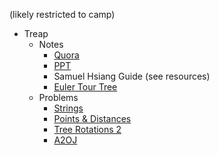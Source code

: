 (likely restricted to camp)

  * Treap
    * Notes
      * [Quora](https://threads-iiith.quora.com/Treaps-One-Tree-to-Rule-em-all-Part-1)
      * [PPT](https://docs.google.com/presentation/d/14xgtdDWnIBwmJRAuIdZ8FvLZcX9uRxnNoGOGAQRDIvc/edit?usp=sharing)
      * Samuel Hsiang Guide (see resources)
      * [Euler Tour Tree](https://codeforces.com/blog/entry/18369)
    * Problems
      * [Strings](https://csacademy.com/contest/archive/task/strings/) [](181)
      * [Points & Distances](https://www.hackerearth.com/problem/algorithm/septembereasy-points-and-distances-d30d0e6b/description/) [](185)
      * [Tree Rotations 2](https://szkopul.edu.pl/problemset/problem/b0BM0al2crQBt6zovEtJfOc6/site/?key=statement) [](193)
      * [A2OJ](https://a2oj.com/category?ID=14)
